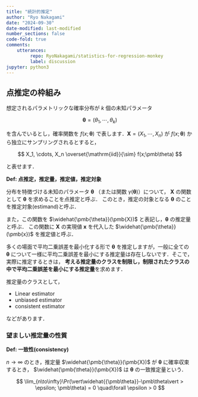 ```yaml
---
title: "統計的推定"
author: "Ryo Nakagami"
date: "2024-09-30"
date-modified: last-modified
number_sections: false
code-fold: true
comments:
    utterances:
         repo: RyoNakagami/statistics-for-regression-monkey
         label: discussion
jupyter: python3
---
```


## 点推定の枠組み

想定されるパラメトリックな確率分布が $k$ 個の未知パラメータ 

$$
\pmb{\theta} = (\theta_1, \cdots, \theta_k)
$$

を含んでいるとし，確率関数を $f(x;\pmb\theta)$ で表します．$\pmb X = (X_1, \cdots, X_n)$ が
$f(x;\pmb\theta)$ から独立にサンプリングされるとすると，

$$
X_1, \cdots, X_n \overset{\mathrm{iid}}{\sim} f(x;\pmb\theta)
$$

と表せます．

<div class="blog-custom-border">
<strong>Def: 点推定，推定量，推定値，推定対象</strong> <br>

分布を特徴づける未知のパラメータ $\pmb{\theta}$ （または関数 $\gamma(\pmb{\theta})$）について， $\pmb X$ の関数として
$\pmb{\theta}$ を求めることを点推定と呼ぶ．
このとき，推定の対象となる $\pmb{\theta}$ のことを推定対象(estimand)と呼ぶ．

また，この関数を $\widehat{\pmb{\theta}}(\pmb{X})$ と表記し，$\pmb{\theta}$ の推定量と呼ぶ．
この関数に $\pmb{X}$ の実現値 $\pmb{x}$ を代入した $\widehat{\pmb{\theta}}(\pmb{x})$ を推定値と呼ぶ．

</div>

多くの場面で平均二乗誤差を最小化する形で $\pmb{\theta}$ を推定しますが，一般に全ての $\pmb{\theta}$
について一様に平均二乗誤差を最小にする推定量は存在しないです．そこで，実際に推定するときは，
**考える推定量のクラスを制限し，制限されたクラスの中で平均二乗誤差を最小にする推定量**を求めます．

推定量のクラスとして，

- Linear estimator
- unbiased estimator
- consistent estimator

などがあります．



### 望ましい推定量の性質

<div class="blog-custom-border">
<strong>Def: 一致性(consistency)</strong> <br>

$n\to\infty$ のとき，推定量 $\widehat{\pmb{\theta}}(\pmb{X})$ が $\pmb{\theta}$
に確率収束するとき， $\widehat{\pmb{\theta}}(\pmb{X})$ は $\pmb{\theta}$ の一致推定量という．

$$
\lim_{n\to\infty}\Pr(\vert\widehat{{\pmb\theta}}-\pmb\theta\vert > \epsilon; \pmb\theta) = 0 \quad\forall \epsilon > 0
$$


</div>